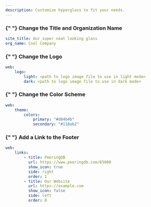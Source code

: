 ```yaml
---
description: Customize hyperglass to fit your needs.
---
```



<h3 className="_font-semibold _tracking-tight _text-slate-900 dark:_text-slate-100 _mt-8 _text-2xl">
    {" "}
    <DocsButton href="/configuration/config" /> Change the Title and Organization Name
</h3>

```yaml filename="config.yaml"
site_title: Our super neat looking glass
org_name: Cool Company
```

<h3 className="_font-semibold _tracking-tight _text-slate-900 dark:_text-slate-100 _mt-8 _text-2xl">
    {" "}
    <DocsButton href="/configuration/config/web-ui#logo" /> Change the Logo
</h3>

```yaml filename="config.yaml" {2-4} copy
web:
    logo:
        light: <path to logo image file to use in light mode>
        dark: <path to logo image file to use in dark mode>
```

<h3 className="_font-semibold _tracking-tight _text-slate-900 dark:_text-slate-100 _mt-8 _text-2xl">
    {" "}
    <DocsButton href="/configuration/config/web-ui#theme" /> Change the Color Scheme
</h3>

```yaml filename="config.yaml" copy {3-5}
web:
    theme:
        colors:
            primary: "#d84b4b"
            secondary: "#118ab2"
```

<h3 className="_font-semibold _tracking-tight _text-slate-900 dark:_text-slate-100 _mt-8 _text-2xl">
    {" "}
    <DocsButton href="/configuration/config/web-ui#menus" /> Add a Link to the Footer
</h3>

```yaml filename="config.yaml" copy
web:
    links:
        - title: PeeringDB
          url: https://www.peeringdb.com/65000
          show_icon: true
          side: right
          order: 1
        - title: Our Website
          url: https://example.com
          show_icon: false
          side: left
          order: 0
```
